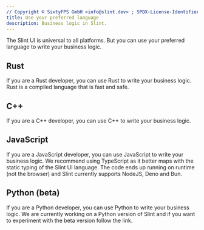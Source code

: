 ```yaml
---
// Copyright © SixtyFPS GmbH <info@slint.dev> ; SPDX-License-Identifier: MIT
title: Use your preferred language
description: Business logic in Slint.
---
```


The Slint UI is universal to all platforms. But you can use your preferred language to write your business logic.

## Rust
If you are a Rust developer, you can use Rust to write your business logic. Rust is a compiled language that is fast and safe.

## C++
If you are a C++ developer, you can use C++ to write your business logic.

## JavaScript
If you are a JavaScript developer, you can use JavaScript to write your business logic. We recommend using TypeScript as it better maps
with the static typing of the Slint UI language. The code ends up running on runtime (not the browser) and Slint currently supports NodeJS, Deno and Bun.

## Python (beta)
If you are a Python developer, you can use Python to write your business logic. We are currently working on a Python version of Slint and if you want to experiment with the beta version follow the link.


